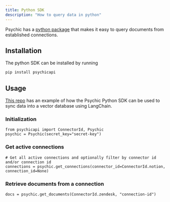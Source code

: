 ```yaml
---
title: Python SDK
description: "How to query data in python"
---
```


Psychic has a [python package](https://pypi.org/project/psychicapi/) that makes it easy to query documents from established connections.

## Installation
The python SDK can be installed by running

```bash
pip install psychicapi
```

## Usage 
[This repo](https://github.com/psychic-api/psychic-langchain-tutorial/tree/main) has an example of how the Psychic Python SDK can be used to sync data into a vector database using LangChain.

### Initialization

```
from psychicapi import ConnectorId, Psychic 
psychic = Psychic(secret_key="secret-key")
```

### Get active connections

```
# Get all active connections and optionally filter by connector id and/or connection id
connections = psychic.get_connections(connector_id=ConnectorId.notion, connection_id=None)
```

### Retrieve documents from a connection

```
docs = psychic.get_documents(ConnectorId.zendesk, "connection-id")
```
